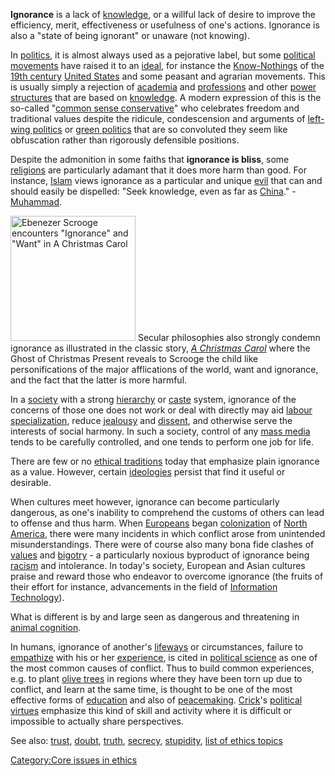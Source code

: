 '''Ignorance''' is  a lack of [[knowledge]], or a willful lack of desire to improve the efficiency, merit, effectiveness or usefulness of one's actions.  Ignorance is also a "state of being ignorant" or unaware (not knowing).

In [[politics]], it is almost always used as a pejorative label, but some [[political movement]]s have raised it to an [[ideal (ethics)|ideal]], for instance the [[Know-Nothing]]s of the [[19th century]] [[United States]] and some peasant and agrarian movements.  This is usually simply a rejection of [[academia]] and [[profession]]s and other [[power structure]]s that are based on [[knowledge]].  A modern expression of this is the so-called "[[common sense conservative]]" who celebrates freedom and traditional values despite the ridicule, condescension and arguments of [[left-wing politics]] or [[green politics]] that are so convoluted they seem like obfuscation rather than rigorously defensible positions.  

Despite the admonition in some faiths that '''ignorance is bliss''', some [[religion]]s are particularly adamant that it does more harm than good.  For instance, [[Islam]] views ignorance as a particular and unique [[evil]] that can and should easily be dispelled:  "Seek knowledge, even as far as [[China]]." - [[Muhammad]].  

[[Image:Ignorance&Want3.jpg|right|thumb|200px|Ebenezer Scrooge encounters  "Ignorance" and "Want" in ''A Christmas Carol'']]
Secular philosophies also strongly condemn ignorance as illustrated in the classic story, ''[[A Christmas Carol]]'' where the Ghost of Christmas Present reveals to Scrooge the child like personifications of the major afflications of the world, want and ignorance, and the fact that the latter is more harmful.

In a [[society]] with a strong [[hierarchy]] or [[caste]] system, ignorance of the concerns of those one does not work or deal with directly may aid [[labour specialization]], reduce [[jealousy]] and [[dissent]], and otherwise serve the interests of social harmony.  In such a society, control of any [[mass media]] tends to be carefully controlled, and one tends to perform one job for life.  

There are few or no [[ethical tradition]]s today that emphasize plain ignorance as a value.  However, certain [[ideology|ideologies]] persist that find it useful or desirable.

When cultures meet however, ignorance can become particularly dangerous, as one's inability to comprehend the customs of others can lead to offense and thus harm.  When [[European]]s began [[colonization]] of [[North America]], there were many incidents in which conflict arose from unintended misunderstandings.  There were of course also many bona fide clashes of [[values]] and [[bigotry]] - a particularly noxious byproduct of ignorance being [[racism]] and intolerance.  In today's society, European and Asian cultures praise and reward those who endeavor to overcome ignorance (the fruits of their effort for instance, advancements in the field of [[Information Technology]]).

What is different is by and large seen as dangerous and threatening in [[animal cognition]].

In humans, ignorance of another's [[lifeway]]s or circumstances, failure to [[empathy|empathize]] with his or her [[experience]], is cited in [[political science]] as one of the most common causes of conflict.  Thus to build common experiences, e.g. to plant [[olive tree]]s in regions where they have been torn up due to conflict, and learn at the same time, is thought to be one of the most effective forms of [[education]] and also of [[peacemaking]].  [[Bernard Crick|Crick]]'s [[political virtues]] emphasize this kind of skill and activity where it is difficult or impossible to actually share perspectives.

{{wikiquote}}
See also:  [[trust]], [[doubt]], [[truth]], [[secrecy]], [[stupidity]], [[list of ethics topics]]
[[Category:Core issues in ethics]]